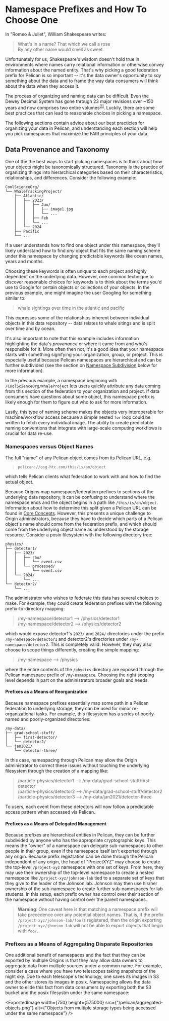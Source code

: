 
# Namespace Prefixes and How To Choose One

In "Romeo & Juliet", William Shakespeare writes:

> What's in a name? That which we call a rose<br />
> By any other name would smell as sweet.

Unfortunately for us, Shakespeare's wisdom doesn't hold true in environments where names carry relational information or otherwise convey information about the named entity.
That's why picking a good federation prefix for Pelican is so important -- it's the data owner's opportunity to _say_ something about the data and to frame the way data
consumers will think about the data when they access it.

The process of organizing and naming data can be difficult. Even the Dewey Decimal System has gone through 23 major revisions over ~150 years and now comprises two entire
volumes<sup><a href="https://en.wikipedia.org/wiki/Dewey_Decimal_Classification">[1]</a></sup>. Luckily, there are some best practices that can lead to reasonable choices in
picking a namespace.

The following sections contain advice about our best practicies for organizing your data in Pelican, and understanding each section will help you pick namespaces that maximize
the FAIR principles of your data.

## Data Provenance and Taxonomy

One of the the best ways to start picking namespaces is to think about how your objects might be taxonomically structured. Taxonomy is the practice of organizing things
into hierarchical categories based on their characteristics, relationships, and differences. Consider the following example:
```
CoolScienceOrg/
└── WhaleTrackingProject/
    ├── Atlantic/
    │   ├── 2023/
    │   │   ├── Jan/
    │   │   │   ├── image1.jpg
    │   │   │   └── ...
    │   │   ├── Feb
    │   │   └── ...
    │   └── 2024
    ├── Pacific
    └── ...
```
If a user understands how to find one object under this namespace, they'll likely understand how to find _any_ object that fits the same naming scheme under this namespace
by changing predictable keywords like ocean names, years and months.

Choosing these keywords is often unique to each project and highly dependent on the underlying data. However, one common technique to discover reasonable choices for keywords
is to think about the terms you'd use to Google for certain objects or collections of your objects. In the previous example, one might imagine the user Googling for something
similar to:
> whale sightings over time in the atlantic and pacific

This expresses some of the relationships inherent between individual objects in this data repository -- data relates to whale sitings and is split over time and by ocean.

It's also important to note that this example includes information highlighting the data's _provenance_ or where it came from and who's responsible for it. More often then not,
it's a good idea that your namespace starts with something signifying your organization, group, or project. This is especially useful because Pelican namespaces are hierarchical
and can be further subdivided (see the section on [Namespace Subdivision](#namespace-subdivision) below for more information).

In the previous example, a namespace beginning with `/CoolScienceOrg/WhaleProject` lets users quickly attribute any data coming from this section of the federation to your
organization and project. If data consumers have questions about some object, this namespace prefix is likely enough for them to figure out who to ask for more information.

Lastly, this type of naming scheme makes the objects very interoperable for machine/workflow access because a simple nested `for` loop could be written to fetch every individual
image. The ability to create predictable naming conventions that integrate with large-scale computing workflows is crucial for data re-use.

### Namespaces versus Object Names
The full "name" of any Pelican object comes from its Pelican URL, e.g. 
> `pelican://osg-htc.com/this/is/an/object`

which tells Pelican clients what federation to work with and how to find the actual object.

Because Origins map namespace/federation prefixes to sections of the underlying data repository, it can be confusing to understand where the namespace ends and the object begins
in a path like `/this/is/an/object`. Information about how to determine this split given a Pelican URL can be found in
[Core Concepts](./core-concepts.mdx#differentiating-namespace-prefixes-and-object-names). However, this presents a unique challenge to Origin administrators, because they have to
decide which parts of a Pelican object's name should come from the federation prefix, and which should come from the underlying object name as understood by the storage resource.
Consider a posix filesystem with the following directory tree:
```
physics/
├── detector1/
│   ├── 2023/
│   │   ├── raw/
│   │   │   └── event.csv
│   │   └── processed/
│   │       └── event.csv
│   └── 2024/
│       └── ...
└── detector2/
    └── ...
```

The administrator who wishes to federate this data has several choices to make. For example, they could create federation prefixes with the following prefix-to-directory
mapping:
> /my-namespace/detector1 --> /physics/detector1<br />
> /my-namespace/detector2 --> /physics/detector2

which would expose detector1's `2023/` and `2024/` directories under the prefix `/my-namespace/detector1` and detector2's directories under `/my-namespace/detector2`.
This is completely valid. However, they may also choose to scope things differently, creating the simple mapping:
> /my-namespace --> /physics

where the entire contents of the `/physics` directory are exposed through the Pelican namespace prefix of `/my-namespace`. Choosing the right scoping level depends in part on
the administrators broader goals and needs.
  
#### Prefixes as a Means of Reorganization
Because namespace prefixes essentially map some path in a Pelican federation to underlying storage, they can be used for minor re-organizational tasks. For example, this
filesystem has a series of poorly-named and poorly-organized directories:
```
/my-data/
├── grad-school-stuff/
│   ├── first-detector/
│   └── detector2/
└── jan2021/
    └── detector-three/
```
In this case, namespacing through Pelican may allow the Origin administrator to correct these issues without touching the underlying filesystem through the creation of a mapping
like:
> /particle-physics/detector1 --> /my-data/grad-school-stuff/first-detector<br />
> /particle-physics/detector2 --> /my-data/grad-school-stuff/detector2<br />
> /particle-physics/detector3 --> /my-data/jan2021/detector-three

To users, each event from these detectors will now follow a predictable access pattern when accessed via Pelican.

#### Prefixes as a Means of Delegated Management
Because prefixes are hierarchical entities in Pelican, they can be further subdivided by anyone who has the appropriate cryptographic keys. This means the "owner" of a namespace
can delegate sub-namespaces to other people in their group, even if the namespace itself isn't exported through any origin. Because prefix registration can be done through the
Pelican independent of any origin, the head of "ProjectXYZ" may choose to create the top-level `/project-xyz` namespace with one set of keys. From here, they may use their
ownership of the top-level namespace to create a nested namespace like `/project-xyz/johnson-lab` tied to a separate set of keys that they give to the leader of the Johnson lab.
Johnson may then use his/her ownership of the sub-namespace to create further sub-namespaces for lab students. In this setup, each prefix owner has control over their section of
the namespace without having control over the parent namespaces.

> **Warning**: One caveat here is that matching a namespace prefix will take precedence over any potential object names. That is, if the prefix `/project-xyz/johnson-lab/foo` is
registered, then the origin exporting `/project-xyz/jhonson-lab` will not be able to export objects that begin with `foo/`.

### Prefixes as a Means of Aggregating Disparate Repositories
One additional benefit of namespaces and the fact that they can be exported by multiple Origins is that they may allow data owners to aggregate data from multiple sources under
a common name. For example, consider a case where you have two telescopes taking snapshots of the night sky. Due to each telescope's technology, one saves its images in S3 and the
other stores its images in posix. Namespacing allows the data owner to elide this fact from data consumers by exporting both the S3 bucket and the posix filesystm under the same
namespace:

<ExportedImage width={750} height={575000} src={"/pelican/aggregated-objects.png"} alt={"Objects from multiple storage types being accessed under the same namespace"} />
